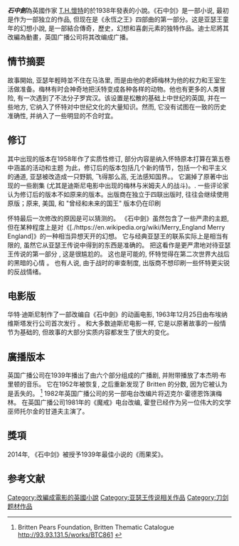 {{Rough_translation}}{{Infobox book|name=永恆之王1: 石中劍|title_orig=|translator=|image=<!-- 檔案不存在 swordstone.jpg ，可從英文維基百科取得 -->|author=[[T._H._White|T. H. White]]|illustrator=[[Robert_Lawson_(author)|Robert Lawson]]|cover_artist=|country=英國|language=English|series=[[永恆之王|永恆之王]]|subject=<!-- Subject is not relevant for fiction -->|genre=[[奇幻文學|奇幻文學]], [[亞瑟王|亞瑟王]]傳奇|media_type=印刷（精裝本和平裝本）|pages=312|preceded_by=|followed_by=[[The_Queen_of_Air_and_Darkness|The Queen of Air and Darkness]]}}'''''石中劍'''''為英國作家 [[特倫斯·韓伯瑞·懷特|T.H.懷特]]的於1938年發表的小說。《石中剑》是一部小说, 最初是作为一部独立的作品, 但现在是《永恆之王》四部曲的第一部分。这是亚瑟王童年的幻想小說, 是一部結合傳奇，歷史，幻想和喜劇元素的独特作品。迪士尼將其改編為動畫，英国广播公司将其改编成广播。

== 情节摘要 ==
故事開始, 亚瑟年輕時並不住在马洛里, 而是由他的老師梅林为他的权力和王室生活做准备。梅林有时会神奇地把沃特变成各种各样的动物。他也有更多的人类冒险, 有一次遇到了不法分子罗宾汉。该设置是松散的基础上中世纪的英国, 并在一些地方, 它纳入了怀特对中世纪文化的大量知识。然而, 它没有试图在一致的历史准确性, 并纳入了一些明显的不合时宜。 

== 修订 ==
其中出现的版本在1958年作了实质性修订, 部分内容是纳入怀特原本打算在第五卷中涵盖的活动和主题 为此，修订后的版本包括几个新的情节，包括一个和平主义的通道, 亚瑟被改造成一只野鹅, 飞得那么高, 无法感知国界。。 它漏掉了原著中出现的一些剧集 (尤其是迪斯尼电影中出现的梅林与米姆夫人的战斗)。. 一些评论家认为修订后的版本不如原来的版本。出版商在独立于四联出版时, 往往会继续使用原版；原来, 美国, 和 "曾经和未来的国王" 版本仍在印刷

怀特最后一次修改的原因是可以猜测的。 《石中劍》虽然包含了一些严肃的主题, 但在某种程度上是对《[./https://en.wikipedia.org/wiki/Merry_England {{Wayback|url=https://en.wikipedia.org/wiki/Merry_England |date=20190321165108 }} Merry England]》的一种相当异想天开的幻想。 它与经典亚瑟王的联系实际上是相当有限的, 虽然它从亚瑟王传说中得到的东西是准确的。 把这看作是更严肃地对待亚瑟王传说的第一部分 , 这是很尴尬的。  这也是可能的, 怀特觉得在第二次世界大战后的黑暗的心情 。  也有人说, 由于战时的审查制度, 出版商不想印刷一些怀特更尖锐的反战情绪。

== 电影版 ==
华特·迪斯尼制作了一部改编自《石中劍》的动画电影, 1963年12月25日由布埃纳维斯塔发行公司首次发行 。 和大多数迪斯尼电影一样, 它是以原著故事的一般情节为基础的, 但故事的大部分实质内容都发生了很大的变化。

== 廣播版本 ==
英国广播公司在1939年播出了由六个部分组成的广播剧, 并附带播放了本杰明·布里顿的音乐。  它在1952年被恢复, 之后重新发现了 Britten 的分数, 因为它被认为是丢失的。 <ref>Britten Pears Foundation, Britten Thematic Catalogue http://93.93.131.5/works/BTC861 {{Wayback|url=http://93.93.131.5/works/BTC861 |date=20160304230137 }}</ref>
1982年英国广播公司的另一部电台改编片将迈克尔·霍德恩饰演梅林。 在英国广播公司1981年的《魔戒》电台改编, 霍登已经作为另一位伟大的文学巫师托尔金的甘道夫主演了。

== 獎項 ==
2014年, 《石中剑》被授予1939年最佳小说的《雨果奖》。

== 参考文献 ==
{{Reflist}}
{{雨果奖最佳长篇小说}}{{亚瑟王传说}}
[[Category:改編成電影的英國小說|Category:改編成電影的英國小說]]
[[Category:亚瑟王传说相关作品|Category:亚瑟王传说相关作品]]
[[Category:刀剑题材作品|Category:刀剑题材作品]]